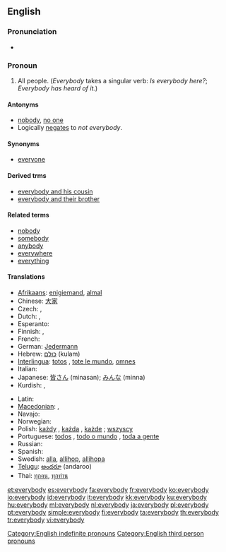 ==English==

===Pronunciation===
* {{audio|en-us-everybody.ogg|Audio (US)}}

===Pronoun===
{{en-pronoun}}

# All people. (''Everybody'' takes a singular verb: ''Is everybody here?''; ''Everybody has heard of it.'')

====Antonyms====
* [[nobody]], [[no one]]
* Logically [[negates]] to ''not everybody''.

====Synonyms====
* [[everyone]]

====Derived trms====
* [[everybody and his cousin]]
* [[everybody and their brother]]

====Related terms====
* [[nobody]]
* [[somebody]]
* [[anybody]]
* [[everywhere]]
* [[everything]]

====Translations====
{{trans-top|all people}}
* [[Afrikaans]]: [[enigiemand]], [[almal]]
* Chinese: [[大家]]
* Czech: {{t+|cs|každý|m}}, {{t+|cs|všichni|m|p}}
* Dutch: {{t+|nl|iedereen}}, {{t+|nl|allen}}
* Esperanto: {{t-|eo|ĉiuj|xs=Esperanto}}
* Finnish: {{t+|fi|jokainen}}, {{t+|fi|kaikki}}
* French: {{t+|fr|tout le monde}}
* German: [[Jedermann]]
* Hebrew: [[כולם]] (kulam)
* [[Interlingua]]: [[totos]] {{p}}, [[tote le mundo]], [[omnes]] {{p}}
* Italian: {{t+|it|ciascuno}}
* Japanese: [[皆さん]] (minasan); [[みんな]] (minna)
* Kurdish: {{ku-Arab|[[هه‌موکه‌س]]}}, {{ku-Arab|[[هه‌مولا]]}}
{{trans-mid}}
* Latin: {{t+|la|omnes}}
* [[Macedonian]]: {{t-|mk|сите|p|tr=síte|sc=Cyrl|xs=Macedonian}}, {{t|mk|секој|tr=sékoj|sc=Cyrl|xs=Macedonian}}
* Navajo: {{tø|nv|t'áá ájíłtso}}
* Norwegian: {{t+|no|alle}}
* Polish: [[każdy]] {{m}}, [[każda]] {{f}}, [[każde]] {{n}} ; [[wszyscy]]
* Portuguese: [[todos]] {{m|p}}, [[todo o mundo]] {{m}}, [[toda a gente]] {{f}}
* Russian: {{t-|ru|все|sc=Cyrl}}
* Spanish: {{t-|es|todos}}
* Swedish: [[alla]], [[allihop]], [[allihopa]]
* [[Telugu]]: [[అందరూ]] (andaroo)
* Thai: [[ทุกคน]], [[ทุกท่าน]]
{{trans-bottom}}

[[Category:English indefinite pronouns]]
[[Category:English third person pronouns]]

[[et:everybody]]
[[es:everybody]]
[[fa:everybody]]
[[fr:everybody]]
[[ko:everybody]]
[[io:everybody]]
[[id:everybody]]
[[it:everybody]]
[[kk:everybody]]
[[ku:everybody]]
[[hu:everybody]]
[[ml:everybody]]
[[nl:everybody]]
[[ja:everybody]]
[[pl:everybody]]
[[pt:everybody]]
[[simple:everybody]]
[[fi:everybody]]
[[ta:everybody]]
[[th:everybody]]
[[tr:everybody]]
[[vi:everybody]]